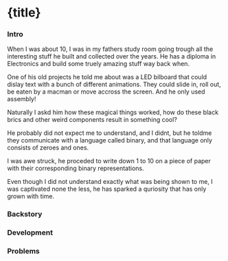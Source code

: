 
# {title}

### Intro
When I was about 10,
I was in my fathers study room going trough all the interesting stuff he built and collected over the years.
He has a diploma in Electronics and build some truely amazing stuff way back when.

One of his old projects he told me about was a LED bilboard that could dislay text with a bunch of different animations.
They could slide in, roll out, be eaten by a macman or move accross the screen.
And he only used assembly! 

Naturally I askd him how these magical things worked, how do these black brics and other weird components result in something cool?

He probably did not expect me to understand, and I didnt, but he toldme they communicate with a language called binary,
and that language only consists of zeroes and ones.

I was awe struck, he proceded to write down 1 to 10 on a piece of paper with their corresponding binary representations.

Even though I did not understand exactly what was being shown to me, 
I was captivated none the less, he has sparked a quriosity that has only grown with time.

### Backstory

### Development

### Problems
